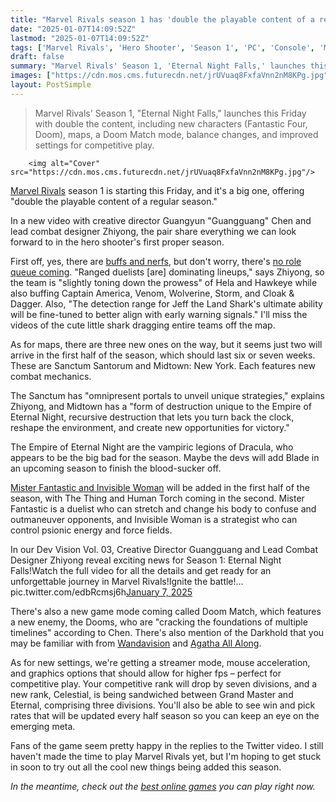 ```yaml
---
title: "Marvel Rivals season 1 has 'double the playable content of a regular season' and adds maps, heroes, balance changes, and more"
date: "2025-01-07T14:09:52Z"
lastmod: "2025-01-07T14:09:52Z"
tags: ['Marvel Rivals', 'Hero Shooter', 'Season 1', 'PC', 'Console', 'Multiplayer', 'Balance Adjustments', 'New Characters', 'New Maps', 'New Game Mode']
draft: false
summary: "Marvel Rivals' Season 1, 'Eternal Night Falls,' launches this Friday with double the content, including new characters (Fantastic Four, Doom), maps, a Doom Match mode, balance changes, and improved settings for competitive play."
images: ["https://cdn.mos.cms.futurecdn.net/jrUVuaq8FxfaVnn2nM8KPg.jpg"]
layout: PostSimple
---
```

> Marvel Rivals' Season 1, "Eternal Night Falls," launches this Friday with double the content, including new characters (Fantastic Four, Doom), maps, a Doom Match mode, balance changes, and improved settings for competitive play.


        <img alt="Cover" src="https://cdn.mos.cms.futurecdn.net/jrUVuaq8FxfaVnn2nM8KPg.jpg"/>
        
[Marvel Rivals](https://www.gamesradar.com/games/third-person-shooter/marvel-rivals-characters-tier-list/) season 1 is starting this Friday, and it's a big one, offering "double the playable content of a regular season."

In a new video with creative director Guangyun "Guangguang" Chen and lead combat designer Zhiyong, the pair share everything we can look forward to in the hero shooter's first proper season.

First off, yes, there are [buffs and nerfs](https://www.gamesradar.com/games/third-person-shooter/marvel-rivals-looks-set-to-get-its-first-balance-adjustments-soon-as-a-leaked-schedule-claims-wolverine-is-getting-even-stronger-as-hela-and-hawkeye-get-nerfed/), but don't worry, there's [no role queue coming](https://www.gamesradar.com/games/third-person-shooter/despite-marvel-rivals-players-using-overwatchs-worst-meta-and-dps-mains-refusing-to-swap-the-hero-shooters-lead-says-the-team-is-not-considering-a-role-queue/). "Ranged duelists [are] dominating lineups," says Zhiyong, so the team is "slightly toning down the prowess" of Hela and Hawkeye while also buffing Captain America, Venom, Wolverine, Storm, and Cloak & Dagger. Also, "The detection range for Jeff the Land Shark's ultimate ability will be fine-tuned to better align with early warning signals." I'll miss the videos of the cute little shark dragging entire teams off the map.

As for maps, there are three new ones on the way, but it seems just two will arrive in the first half of the season, which should last six or seven weeks. These are Sanctum Santorum and Midtown: New York. Each features new combat mechanics.

The Sanctum has "omnipresent portals to unveil unique strategies," explains Zhiyong, and Midtown has a "form of destruction unique to the Empire of Eternal Night, recursive destruction that lets you turn back the clock, reshape the environment, and create new opportunities for victory."

The Empire of Eternal Night are the vampiric legions of Dracula, who appears to be the big bad for the season. Maybe the devs will add Blade in an upcoming season to finish the blood-sucker off.

[Mister Fantastic and Invisible Woman](https://www.gamesradar.com/games/third-person-shooter/marvel-rivals-season-1-kicks-off-this-week-as-eternal-night-falls-sees-the-fantastic-four-join-the-overwatch-rival-to-put-a-stop-to-draculas-antics/) will be added in the first half of the season, with The Thing and Human Torch coming in the second. Mister Fantastic is a duelist who can stretch and change his body to confuse and outmaneuver opponents, and Invisible Woman is a strategist who can control psionic energy and force fields.

In our Dev Vision Vol. 03, Creative Director Guangguang and Lead Combat Designer Zhiyong reveal exciting news for Season 1: Eternal Night Falls!Watch the full video for all the details and get ready for an unforgettable journey in Marvel Rivals!Ignite the battle!… pic.twitter.com/edbRcmsj6h[January 7, 2025](https://twitter.com/MarvelRivals/status/1876418473875976595)

There's also a new game mode coming called Doom Match, which features a new enemy, the Dooms, who are "cracking the foundations of multiple timelines" according to Chen. There's also mention of the Darkhold that you may be familiar with from [Wandavision](https://www.gamesradar.com/wandavision-episode-1-review-recap-disney-plus-marvel-show/) and [Agatha All Along](https://www.gamesradar.com/entertainment/marvel-tv-shows/agatha-all-along-finale-review-and-recap-fun-but-think-about-it-too-hard-and-it-falls-apart-like-a-house-of-tarot-cards/).

As for new settings, we're getting a streamer mode, mouse acceleration, and graphics options that should allow for higher fps – perfect for competitive play. Your competitive rank will drop by seven divisions, and a new rank, Celestial, is being sandwiched between Grand Master and Eternal, comprising three divisions. You'll also be able to see win and pick rates that will be updated every half season so you can keep an eye on the emerging meta.

Fans of the game seem pretty happy in the replies to the Twitter video. I still haven't made the time to play Marvel Rivals yet, but I'm hoping to get stuck in soon to try out all the cool new things being added this season.

*In the meantime, check out the *[<em>best online games</em>](https://www.gamesradar.com/best-online-games/)* you can play right now.*
        